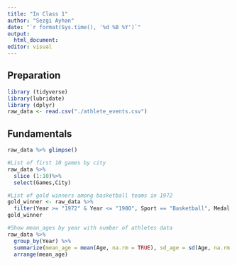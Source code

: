 ```yaml
---
title: "In Class 1"
author: "Sezgi Ayhan"
date: "`r format(Sys.time(), '%d %B %Y')`"
output: 
  html_document:
editor: visual
---
```

## Preparation 
```r
library (tidyverse)
library(lubridate)
library (dplyr)
raw_data <- read.csv("./athlete_events.csv")
```
## Fundamentals
```r
raw_data %>% glimpse()
```
```r
#List of first 10 games by city
raw_data %>% 
  slice (1:10)%>% 
  select(Games,City)
```
```r
#List of gold winners among basketball teams in 1972
gold_winner <- raw_data %>%
  filter(Year >= "1972" & Year <= "1980", Sport == "Basketball", Medal == "Gold")
gold_winner
```
```r
#Show mean_ages by year with number of athletes data
raw_data %>% 
  group_by(Year) %>%
  summarize(mean_age = mean(Age, na.rm = TRUE), sd_age = sd(Age, na.rm =TRUE), ID = n()) %>%
  arrange(mean_age)




```

